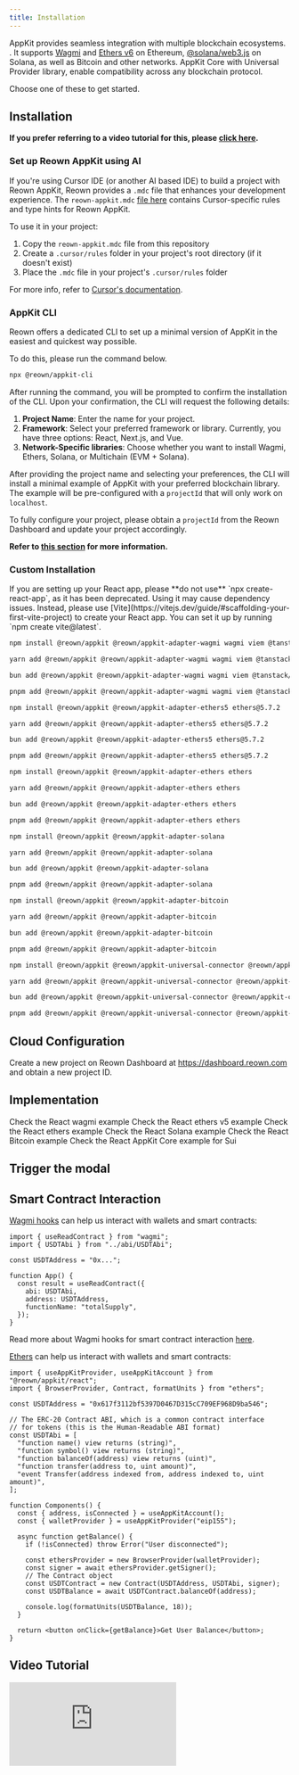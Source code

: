 ```yaml
---
title: Installation
---
```









AppKit provides seamless integration with multiple blockchain ecosystems. . It supports [Wagmi](https://wagmi.sh/) and [Ethers v6](https://docs.ethers.org/v6/) on Ethereum, 
[@solana/web3.js](https://solana-labs.github.io/solana-web3.js/) on Solana, as well as Bitcoin and other networks. AppKit Core with Universal Provider library, enable compatibility across any blockchain protocol.

Choose one of these to get started.

## Installation

**If you prefer referring to a video tutorial for this, please [click here](#video-tutorial).**

### Set up Reown AppKit using AI

If you're using Cursor IDE (or another AI based IDE) to build a project with Reown AppKit, Reown provides a `.mdc` file that enhances your development experience. The `reown-appkit.mdc` [file here](https://github.com/reown-com/reown-docs/blob/main/reown-appkit.mdc) contains Cursor-specific rules and type hints for Reown AppKit.

To use it in your project:

1. Copy the `reown-appkit.mdc` file from this repository
2. Create a `.cursor/rules` folder in your project's root directory (if it doesn't exist)
3. Place the `.mdc` file in your project's `.cursor/rules` folder

For more info, refer to [Cursor's documentation](https://docs.cursor.com/context/rules#project-rules).

### AppKit CLI

Reown offers a dedicated CLI to set up a minimal version of AppKit in the easiest and quickest way possible.

To do this, please run the command below.

```bash
npx @reown/appkit-cli
```

After running the command, you will be prompted to confirm the installation of the CLI. Upon your confirmation, the CLI will request the following details:

1. **Project Name**: Enter the name for your project.
2. **Framework**: Select your preferred framework or library. Currently, you have three options: React, Next.js, and Vue.
3. **Network-Specific libraries**: Choose whether you want to install Wagmi, Ethers, Solana, or Multichain (EVM + Solana).

After providing the project name and selecting your preferences, the CLI will install a minimal example of AppKit with your preferred blockchain library. The example will be pre-configured with a `projectId` that will only work on `localhost`.

To fully configure your project, please obtain a `projectId` from the Reown Dashboard and update your project accordingly.

**Refer to [this section](#cloud-configuration) for more information.**

### Custom Installation

<Warning>
  If you are setting up your React app, please **do not use** `npx
  create-react-app`, as it has been deprecated. Using it may cause dependency
  issues. Instead, please use
  [Vite](https://vitejs.dev/guide/#scaffolding-your-first-vite-project) to
  create your React app. You can set it up by running `npm create vite@latest`.
</Warning>

<Tabs>
<Tab title="Wagmi">

<CodeGroup>

```bash npm
npm install @reown/appkit @reown/appkit-adapter-wagmi wagmi viem @tanstack/react-query
```

```bash Yarn
yarn add @reown/appkit @reown/appkit-adapter-wagmi wagmi viem @tanstack/react-query
```

```bash Bun
bun add @reown/appkit @reown/appkit-adapter-wagmi wagmi viem @tanstack/react-query
```

```bash pnpm
pnpm add @reown/appkit @reown/appkit-adapter-wagmi wagmi viem @tanstack/react-query
```

</CodeGroup>

</Tab>
<Tab title="Ethers v5">

<CodeGroup>

```bash npm
npm install @reown/appkit @reown/appkit-adapter-ethers5 ethers@5.7.2
```

```bash Yarn
yarn add @reown/appkit @reown/appkit-adapter-ethers5 ethers@5.7.2
```

```bash Bun
bun add @reown/appkit @reown/appkit-adapter-ethers5 ethers@5.7.2
```

```bash pnpm
pnpm add @reown/appkit @reown/appkit-adapter-ethers5 ethers@5.7.2
```

</CodeGroup>

</Tab>
<Tab title="Ethers">

<CodeGroup>

```bash npm
npm install @reown/appkit @reown/appkit-adapter-ethers ethers
```

```bash Yarn
yarn add @reown/appkit @reown/appkit-adapter-ethers ethers
```

```bash Bun
bun add @reown/appkit @reown/appkit-adapter-ethers ethers
```

```bash pnpm
pnpm add @reown/appkit @reown/appkit-adapter-ethers ethers
```

</CodeGroup>

</Tab>
<Tab title="Solana">

<CodeGroup>

```bash npm
npm install @reown/appkit @reown/appkit-adapter-solana
```

```bash Yarn
yarn add @reown/appkit @reown/appkit-adapter-solana
```

```bash Bun
bun add @reown/appkit @reown/appkit-adapter-solana
```

```bash pnpm
pnpm add @reown/appkit @reown/appkit-adapter-solana
```

</CodeGroup>

</Tab>
<Tab title="Bitcoin">

<CodeGroup>

```bash npm
npm install @reown/appkit @reown/appkit-adapter-bitcoin
```

```bash Yarn
yarn add @reown/appkit @reown/appkit-adapter-bitcoin
```

```bash Bun
bun add @reown/appkit @reown/appkit-adapter-bitcoin
```

```bash pnpm
pnpm add @reown/appkit @reown/appkit-adapter-bitcoin
```

</CodeGroup>

</Tab>
<Tab title="Others networks (AppKit Core)">

<CodeGroup>

```bash npm
npm install @reown/appkit @reown/appkit-universal-connector @reown/appkit-common ethers
```

```bash Yarn
yarn add @reown/appkit @reown/appkit-universal-connector @reown/appkit-common ethers
```

```bash Bun
bun add @reown/appkit @reown/appkit-universal-connector @reown/appkit-common ethers
```

```bash pnpm
pnpm add @reown/appkit @reown/appkit-universal-connector @reown/appkit-common ethers
```

</CodeGroup>

</Tab>
</Tabs>

## Cloud Configuration

Create a new project on Reown Dashboard at https://dashboard.reown.com and obtain a new project ID.

<CloudBanner />

## Implementation

<Tabs>
<Tab title="Wagmi">
<Card title="wagmi Example" icon="github" href="https://github.com/reown-com/appkit-web-examples/tree/main/react/react-wagmi">
Check the React wagmi example
</Card>

<WagmiImplementation />

</Tab>
<Tab title="Ethers v5">
<Card title="Ethers v5 Example" icon="github" href="https://github.com/reown-com/appkit-web-examples/tree/main/react/react-ethers5">
Check the React ethers v5 example
</Card>

<Ethers5Implementation />

</Tab>
<Tab title="Ethers">
<Card title="Ethers Example" icon="github" href="https://github.com/reown-com/appkit-web-examples/tree/main/react/react-ethers">
Check the React ethers example
</Card>

<EthersImplementation />

</Tab>
<Tab title="Solana">
<Card title="Solana Example" icon="github" href="https://github.com/reown-com/appkit-web-examples/tree/main/react/react-solana">
Check the React Solana example
</Card>

<SolanaImplementation />

</Tab>
<Tab title="Bitcoin">
<Card title="Bitcoin Example" icon="github" href="https://github.com/reown-com/appkit-web-examples/tree/main/react/react-bitcoin">
Check the React Bitcoin example
</Card>

<BitcoinImplementation />

</Tab>
<Tab title="Others networks (AppKit Core)">
<Card title="AppKit Core Example" icon="github" href="https://github.com/reown-com/appkit-web-examples/tree/main/react/react-core-universal-connector">
Check the React AppKit Core example for Sui
</Card>

<CoreImplementation />

</Tab>
</Tabs>

## Trigger the modal

<Tabs>
<Tab title="Wagmi">

<WagmiModal />

</Tab>
<Tab title="Ethers v5">

<Ethers5Modal />

</Tab>
<Tab title="Ethers">

<EthersModal />

</Tab>
<Tab title="Solana">

<SolanaModal />

</Tab>
<Tab title="Bitcoin">

<BitcoinModal />

</Tab>
<Tab title="Others networks (AppKit Core)">

<CoreModal />

</Tab>
</Tabs>

## Smart Contract Interaction

<Tabs>
<Tab title="Wagmi">

[Wagmi hooks](https://wagmi.sh/react/api/hooks/useReadContract) can help us interact with wallets and smart contracts:

```tsx
import { useReadContract } from "wagmi";
import { USDTAbi } from "../abi/USDTAbi";

const USDTAddress = "0x...";

function App() {
  const result = useReadContract({
    abi: USDTAbi,
    address: USDTAddress,
    functionName: "totalSupply",
  });
}
```

Read more about Wagmi hooks for smart contract interaction [here](https://wagmi.sh/react/hooks/useReadContract).

</Tab>
<Tab title="Ethers">

[Ethers](https://docs.ethers.org/v6/) can help us interact with wallets and smart contracts:

```tsx
import { useAppKitProvider, useAppKitAccount } from "@reown/appkit/react";
import { BrowserProvider, Contract, formatUnits } from "ethers";

const USDTAddress = "0x617f3112bf5397D0467D315cC709EF968D9ba546";

// The ERC-20 Contract ABI, which is a common contract interface
// for tokens (this is the Human-Readable ABI format)
const USDTAbi = [
  "function name() view returns (string)",
  "function symbol() view returns (string)",
  "function balanceOf(address) view returns (uint)",
  "function transfer(address to, uint amount)",
  "event Transfer(address indexed from, address indexed to, uint amount)",
];

function Components() {
  const { address, isConnected } = useAppKitAccount();
  const { walletProvider } = useAppKitProvider("eip155");

  async function getBalance() {
    if (!isConnected) throw Error("User disconnected");

    const ethersProvider = new BrowserProvider(walletProvider);
    const signer = await ethersProvider.getSigner();
    // The Contract object
    const USDTContract = new Contract(USDTAddress, USDTAbi, signer);
    const USDTBalance = await USDTContract.balanceOf(address);

    console.log(formatUnits(USDTBalance, 18));
  }

  return <button onClick={getBalance}>Get User Balance</button>;
}
```

</Tab>
<Tab title="Solana">
  <SolanaPrograms />
</Tab>

</Tabs>

## Video Tutorial

<div style={{ position: 'relative', width: '100%', paddingBottom: '56.25%', height: 0 }}>
  <iframe 
    style={{
      position: 'absolute',
      top: 0,
      left: 0,
      width: '100%',
      height: '100%',
      maxWidth: '560px',
      margin: '0 auto'
    }}
    src="https://www.youtube.com/embed/lxTGqXh7LiA?si=1MQMbtqQtM6KSfE0"
    title="YouTube video player"
    frameBorder="0"
    allow="accelerometer; autoplay; clipboard-write; encrypted-media; gyroscope; picture-in-picture; web-share"
    referrerPolicy="strict-origin-when-cross-origin"
    allowFullScreen
  />
</div>
